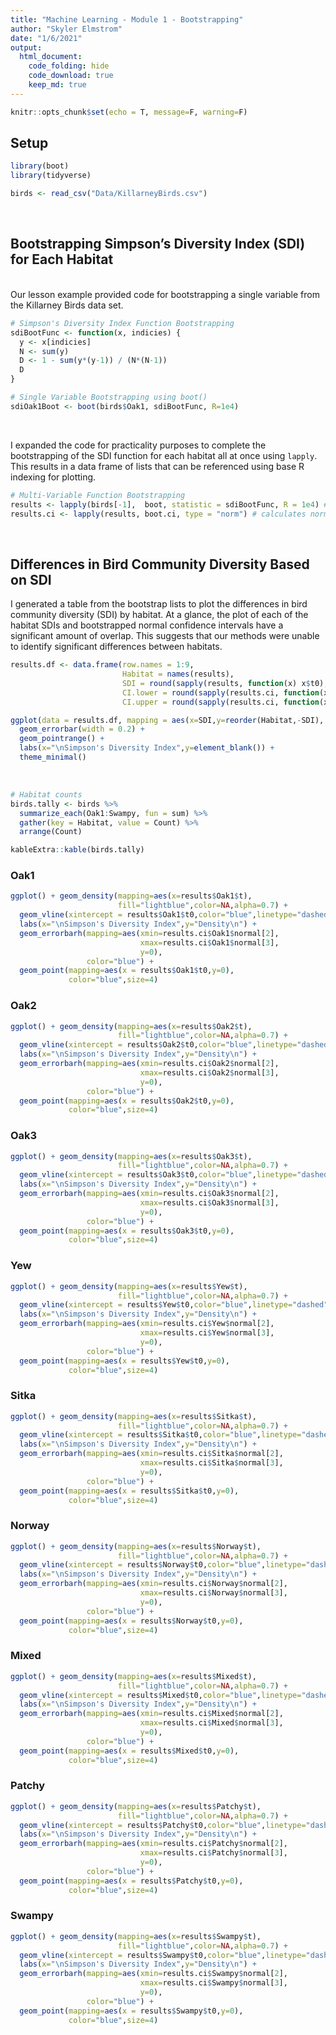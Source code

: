 ```yaml
---
title: "Machine Learning - Module 1 - Bootstrapping"
author: "Skyler Elmstrom"
date: "1/6/2021"
output:
  html_document:
    code_folding: hide
    code_download: true
    keep_md: true
---
```


```r
knitr::opts_chunk$set(echo = T, message=F, warning=F)
```

## Setup
```r
library(boot)
library(tidyverse)

birds <- read_csv("Data/KillarneyBirds.csv")
```
<br>

## **Bootstrapping Simpson's Diversity Index (SDI) for Each Habitat**
<br>
Our lesson example provided code for bootstrapping a single variable from the Killarney Birds data set.
```r
# Simpson's Diversity Index Function Bootstrapping
sdiBootFunc <- function(x, indicies) {
  y <- x[indicies]
  N <- sum(y)
  D <- 1 - sum(y*(y-1)) / (N*(N-1))
  D
}

# Single Variable Bootstrapping using boot()
sdiOak1Boot <- boot(birds$Oak1, sdiBootFunc, R=1e4)
```
<br>

I expanded the code for practicality purposes to complete the bootstrapping of the SDI function for each habitat all at once using `lapply`. This results in a data frame of lists that can be referenced using base R indexing for plotting.
```r
# Multi-Variable Function Bootstrapping
results <- lapply(birds[-1],  boot, statistic = sdiBootFunc, R = 1e4) # calculates SDI for each habitat, drops species column
results.ci <- lapply(results, boot.ci, type = "norm") # calculates normal confidence intervals for each habitat
```
<br>

## **Differences in Bird Community Diversity Based on SDI** {.tabset .tabset-pills}

I generated a table from the bootstrap lists to plot the differences in bird community diversity (SDI) by habitat. At a glance, the plot of each of the habitat SDIs and bootstrapped normal confidence intervals have a significant amount of overlap. This suggests that our methods were unable to identify significant differences between habitats.

```r
results.df <- data.frame(row.names = 1:9,
                         Habitat = names(results),
                         SDI = round(sapply(results, function(x) x$t0),4),
                         CI.lower = round(sapply(results.ci, function(x) x$normal[2]),4),
                         CI.upper = round(sapply(results.ci, function(x) x$normal[3]),4))

ggplot(data = results.df, mapping = aes(x=SDI,y=reorder(Habitat,-SDI), xmin = CI.lower, xmax = CI.upper)) +
  geom_errorbar(width = 0.2) +
  geom_pointrange() +
  labs(x="\nSimpson's Diversity Index",y=element_blank()) +
  theme_minimal()
```
<br>

```r
# Habitat counts
birds.tally <- birds %>%
  summarize_each(Oak1:Swampy, fun = sum) %>%
  gather(key = Habitat, value = Count) %>%
  arrange(Count)

kableExtra::kable(birds.tally)
```

### Oak1
```r
ggplot() + geom_density(mapping=aes(x=results$Oak1$t),
                        fill="lightblue",color=NA,alpha=0.7) + 
  geom_vline(xintercept = results$Oak1$t0,color="blue",linetype="dashed") +
  labs(x="\nSimpson's Diversity Index",y="Density\n") +
  geom_errorbarh(mapping=aes(xmin=results.ci$Oak1$normal[2],
                             xmax=results.ci$Oak1$normal[3],
                             y=0),
                 color="blue") +
  geom_point(mapping=aes(x = results$Oak1$t0,y=0),
             color="blue",size=4)
```

### Oak2
```r
ggplot() + geom_density(mapping=aes(x=results$Oak2$t),
                        fill="lightblue",color=NA,alpha=0.7) + 
  geom_vline(xintercept = results$Oak2$t0,color="blue",linetype="dashed") +
  labs(x="\nSimpson's Diversity Index",y="Density\n") +
  geom_errorbarh(mapping=aes(xmin=results.ci$Oak2$normal[2],
                             xmax=results.ci$Oak2$normal[3],
                             y=0),
                 color="blue") +
  geom_point(mapping=aes(x = results$Oak2$t0,y=0),
             color="blue",size=4)
```

### Oak3
```r
ggplot() + geom_density(mapping=aes(x=results$Oak3$t),
                        fill="lightblue",color=NA,alpha=0.7) + 
  geom_vline(xintercept = results$Oak3$t0,color="blue",linetype="dashed") +
  labs(x="\nSimpson's Diversity Index",y="Density\n") +
  geom_errorbarh(mapping=aes(xmin=results.ci$Oak3$normal[2],
                             xmax=results.ci$Oak3$normal[3],
                             y=0),
                 color="blue") +
  geom_point(mapping=aes(x = results$Oak3$t0,y=0),
             color="blue",size=4)
```

### Yew
```r
ggplot() + geom_density(mapping=aes(x=results$Yew$t),
                        fill="lightblue",color=NA,alpha=0.7) + 
  geom_vline(xintercept = results$Yew$t0,color="blue",linetype="dashed") +
  labs(x="\nSimpson's Diversity Index",y="Density\n") +
  geom_errorbarh(mapping=aes(xmin=results.ci$Yew$normal[2],
                             xmax=results.ci$Yew$normal[3],
                             y=0),
                 color="blue") +
  geom_point(mapping=aes(x = results$Yew$t0,y=0),
             color="blue",size=4)
```

### Sitka
```r
ggplot() + geom_density(mapping=aes(x=results$Sitka$t),
                        fill="lightblue",color=NA,alpha=0.7) + 
  geom_vline(xintercept = results$Sitka$t0,color="blue",linetype="dashed") +
  labs(x="\nSimpson's Diversity Index",y="Density\n") +
  geom_errorbarh(mapping=aes(xmin=results.ci$Sitka$normal[2],
                             xmax=results.ci$Sitka$normal[3],
                             y=0),
                 color="blue") +
  geom_point(mapping=aes(x = results$Sitka$t0,y=0),
             color="blue",size=4)
```

### Norway
```r
ggplot() + geom_density(mapping=aes(x=results$Norway$t),
                        fill="lightblue",color=NA,alpha=0.7) + 
  geom_vline(xintercept = results$Norway$t0,color="blue",linetype="dashed") +
  labs(x="\nSimpson's Diversity Index",y="Density\n") +
  geom_errorbarh(mapping=aes(xmin=results.ci$Norway$normal[2],
                             xmax=results.ci$Norway$normal[3],
                             y=0),
                 color="blue") +
  geom_point(mapping=aes(x = results$Norway$t0,y=0),
             color="blue",size=4)
```

### Mixed
```r
ggplot() + geom_density(mapping=aes(x=results$Mixed$t),
                        fill="lightblue",color=NA,alpha=0.7) + 
  geom_vline(xintercept = results$Mixed$t0,color="blue",linetype="dashed") +
  labs(x="\nSimpson's Diversity Index",y="Density\n") +
  geom_errorbarh(mapping=aes(xmin=results.ci$Mixed$normal[2],
                             xmax=results.ci$Mixed$normal[3],
                             y=0),
                 color="blue") +
  geom_point(mapping=aes(x = results$Mixed$t0,y=0),
             color="blue",size=4)
```

### Patchy
```r
ggplot() + geom_density(mapping=aes(x=results$Patchy$t),
                        fill="lightblue",color=NA,alpha=0.7) + 
  geom_vline(xintercept = results$Patchy$t0,color="blue",linetype="dashed") +
  labs(x="\nSimpson's Diversity Index",y="Density\n") +
  geom_errorbarh(mapping=aes(xmin=results.ci$Patchy$normal[2],
                             xmax=results.ci$Patchy$normal[3],
                             y=0),
                 color="blue") +
  geom_point(mapping=aes(x = results$Patchy$t0,y=0),
             color="blue",size=4)
```

### Swampy
```r
ggplot() + geom_density(mapping=aes(x=results$Swampy$t),
                        fill="lightblue",color=NA,alpha=0.7) + 
  geom_vline(xintercept = results$Swampy$t0,color="blue",linetype="dashed") +
  labs(x="\nSimpson's Diversity Index",y="Density\n") +
  geom_errorbarh(mapping=aes(xmin=results.ci$Swampy$normal[2],
                             xmax=results.ci$Swampy$normal[3],
                             y=0),
                 color="blue") +
  geom_point(mapping=aes(x = results$Swampy$t0,y=0),
             color="blue",size=4)
```